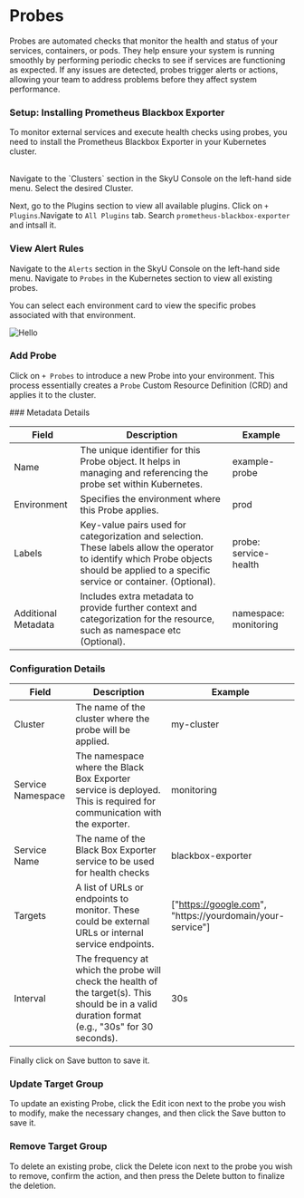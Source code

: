 
# Probes

Probes are automated checks that monitor the health and status of your services, containers, or pods. They help ensure your system is running smoothly by performing periodic checks to see if services are functioning as expected. If any issues are detected, probes trigger alerts or actions, allowing your team to address problems before they affect system performance.

### Setup: Installing Prometheus Blackbox Exporter

To monitor external services and execute health checks using probes, you need to install the Prometheus Blackbox Exporter in your Kubernetes cluster.

<Steps>
<br/>
Navigate to the `Clusters` section in the SkyU Console on the left-hand side menu. Select the desired Cluster.

Next, go to the Plugins section to view all available plugins. Click on `+ Plugins`.Navigate to `All Plugins` tab. Search `prometheus-blackbox-exporter` and intsall it.

</Steps>

### View Alert Rules

Navigate to the `Alerts` section in the SkyU Console on the left-hand side menu. Navigate to `Probes` in the Kubernetes section to view all existing probes.

You can select each environment card to view the specific probes associated with that environment.

<Image
  src="/assets/images/alerts/list-probes.png"
  alt="Hello"
  width={700}
  height={300}
/>

### Add Probe

Click on `+ Probes` to introduce a new Probe into your environment.
This process essentially creates a `Probe` Custom Resource Definition (CRD) and applies it to the cluster.

<Steps>
### Metadata Details

| Field               | Description                                                                                                                                                                              | Example               |
| ------------------- | ---------------------------------------------------------------------------------------------------------------------------------------------------------------------------------------- | --------------------- |
| Name                | The unique identifier for this Probe object. It helps in managing and referencing the probe set within Kubernetes.                                                                       | example-probe         |
| Environment         | Specifies the environment where this Probe applies.                                                                                                                                      | prod                  |
| Labels              | Key-value pairs used for categorization and selection. These labels allow the operator to identify which Probe objects should be applied to a specific service or container. (Optional). | probe: service-health |
| Additional Metadata | Includes extra metadata to provide further context and categorization for the resource, such as namespace etc (Optional).                                                                | namespace: monitoring |

### Configuration Details

| Field             | Description                                                                                                                                      | Example                                                   |
| ----------------- | ------------------------------------------------------------------------------------------------------------------------------------------------ | --------------------------------------------------------- |
| Cluster           | The name of the cluster where the probe will be applied.                                                                                         | my-cluster                                                |
| Service Namespace | The namespace where the Black Box Exporter service is deployed. This is required for communication with the exporter.                            | monitoring                                                |
| Service Name      | The name of the Black Box Exporter service to be used for health checks                                                                          | blackbox-exporter                                         |
| Targets           | A list of URLs or endpoints to monitor. These could be external URLs or internal service endpoints.                                              | ["https://google.com", "https://yourdomain/your-service"] |
| Interval          | The frequency at which the probe will check the health of the target(s). This should be in a valid duration format (e.g., "30s" for 30 seconds). | 30s                                                       |

</Steps>

Finally click on Save button to save it.

### Update Target Group

To update an existing Probe, click the Edit icon next to the probe you wish to modify, make the necessary changes, and then click the Save button to save it.

### Remove Target Group

To delete an existing probe, click the Delete icon next to the probe you wish to remove, confirm the action, and then press the Delete button to finalize the deletion.
